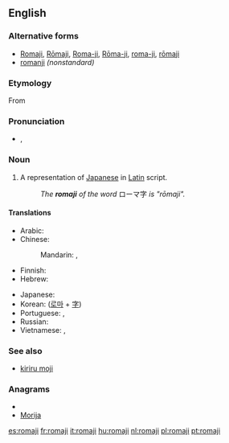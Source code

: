 {{wikipedia}}
{{also|rōmaji}}
==English==

===Alternative forms===
* [[Romaji]], [[Rōmaji]], [[Roma-ji]], [[Rōma-ji]], [[roma-ji]], [[rōmaji]]
* [[romanji]] ''(nonstandard)''

===Etymology===
From {{etyl|ja}} {{term|ローマ字|sc=Jpan|tr=[[rōmaji]]||roman letters|lang=ja}}

===Pronunciation===
* {{a|US}} {{IPA|/ˈɹoʊmədʒi/}}, {{SAMPA|/"rzoUm@dZi/}}

===Noun===
{{en-noun|romaji}}

# A representation of [[Japanese]] in [[Latin]] script.
#: ''The '''romaji''' of the word'' ローマ字 ''is "rōmaji".''

====Translations====
{{trans-top|A representation of Japanese in Latin script}}
* Arabic: {{t+|ar|روماجي|m|tr=ruumaji}}
* Chinese:
*: Mandarin: {{t-|cmn|羅馬字|sc=Hani}},  {{t-|cmn|罗马字|tr=Luómǎ-zì|sc=Hani}}
* Finnish: {{t-|fi|romaji}}
* Hebrew: {{t|he|רומאג׳י|m|tr=romáji}}
{{trans-mid}}
* Japanese: {{t+|ja|ローマ字|tr=ろーまじ, Rōma-ji}}
* Korean: {{t+|ko|로마자|tr=Romaja|sc=Hang}} ([[로마]] + [[字]])
* Portuguese: {{t|pt|romaji|m}}, {{t|pt|romanização|f}}
* Russian: {{t+|ru|ромадзи|f|tr=rómadzi}} {{indeclinable}}
* Vietnamese: {{t|vi|chữ cái Latinh|xs=Vietnamese}}, {{t|vi|chữ Latinh|xs=Vietnamese}}
{{trans-bottom}}

===See also===
* [[kiriru moji]]

===Anagrams===
* {{alphagram|aijmor}}
* [[Morija#English|Morija]]

[[es:romaji]]
[[fr:romaji]]
[[it:romaji]]
[[hu:romaji]]
[[nl:romaji]]
[[pl:romaji]]
[[pt:romaji]]